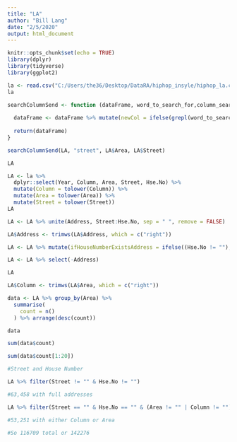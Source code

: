 ```yaml
---
title: "LA"
author: "Bill Lang"
date: "2/5/2020"
output: html_document
---
```


```r
knitr::opts_chunk$set(echo = TRUE)
library(dplyr)
library(tidyverse)
library(ggplot2)
```

```r
la <- read.csv("C:/Users/the36/Desktop/DataRA/hiphop_insyle/hiphop_la.csv")
la

```


```r
searchColumnSend <- function (dataFrame, word_to_search_for,column_search, column_replaced){ 
  
  dataFrame <- dataFrame %>% mutate(newCol = ifelse(grepl(word_to_search_for, column_search, ignore.case = TRUE), as.character(column_search), as.character(column_replaced))) 
  
  return(dataFrame)
}

searchColumnSend(LA, "street", LA$Area, LA$Street)

LA

```


```r
LA <- la %>%  
  dplyr::select(Year, Column, Area, Street, Hse.No) %>% 
  mutate(Column = tolower(Column)) %>% 
  mutate(Area = tolower(Area)) %>% 
  mutate(Street = tolower(Street))
LA
```


```r

LA <- LA %>% unite(Address, Street:Hse.No, sep = " ", remove = FALSE) 

LA$Address <- trimws(LA$Address, which = c("right"))

LA <- LA %>% mutate(ifHouseNumberExistsAddress = ifelse((Hse.No != ""), Address, ""))

LA <- LA %>% select(-Address)

LA


```


```r

LA$Column <- trimws(LA$Area, which = c("right"))

data <- LA %>% group_by(Area) %>% 
  summarise(
    count = n()
  ) %>% arrange(desc(count)) 

data

sum(data$count)

sum(data$count[1:20])

```


```r

#Street and House Number

LA %>% filter(Street != "" & Hse.No != "") 

#63,458 with full addresses

LA %>% filter(Street == "" & Hse.No == "" & (Area != "" | Column != ""))

#53,251 with either Column or Area

#So 116709 total or 142276

```

```r



```

